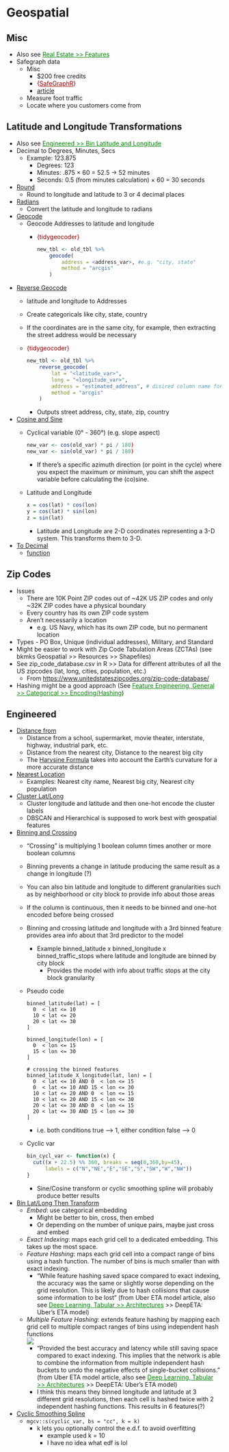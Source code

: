 # Geospatial {#sec-feat-eng-geo .unnumbered}

## Misc {#sec-feat-eng-geo-misc .unnumbered}

-   Also see [Real Estate \>\> Features](https://ercbk.github.io/Domain-Knowledge-Notebook/qmd/real-estate.html#sec-rlest-feats){style="color: green"}
-   Safegraph data
    -   Misc
        -   \$200 free credits
        -   [{]{style="color: #990000"}[SafeGraphR](https://safegraphinc.github.io/SafeGraphR/){style="color: #990000"}[}]{style="color: #990000"}
        -   [article](https://towardsdatascience.com/deriving-location-intelligence-insights-using-safegraph-d53803e239cb)
    -   Measure foot traffic
    -   Locate where you customers come from

## Latitude and Longitude Transformations {#sec-feat-eng-geo-latlongtran .unnumbered}

-   Also see [Engineered \>\> Bin Latitude and Longitude](feature-engineering-geospatial.qmd#sec-feat-eng-geo-eng-binlatlong){style="color: green"}
-   Decimal to Degrees, Minutes, Secs
    -   [Example]{.ribbon-highlight}: 123.875
        -   Degrees: 123
        -   Minutes: .875 $\times$ 60 = 52.5 $\rightarrow$ 52 minutes
        -   Seconds: 0.5 (from minutes calculation) $\times$ 60 = 30 seconds
-   [Round]{.underline}
    -   Round to longitude and latitude to 3 or 4 decimal places
-   [Radians]{.underline}
    -   Convert the latitude and longitude to radians
-   [Geocode]{.underline}
    -   Geocode Addresses to latitude and longitude
        -   [{tidygeocoder}]{style="color: #990000"}

            ``` r
            new_tbl <- old_tbl %>%
                geocode(
                    address = <address_var>, #e.g. "city, state"
                    method = "arcgis"
                )
            ```
-   [Reverse Geocode]{.underline}
    -   latitude and longitude to Addresses

    -   Create categoricals like city, state, country

    -   If the coordinates are in the same city, for example, then extracting the street address would be necessary

    -   [{tidygeocoder}]{style="color: #990000"}

        ``` r
        new_tbl <- old_tbl %>%
            reverse_geocode(
                lat = "<latitude_var>",
                long = "<longitude_var>",
                address = "estimated_address", # disired column name for result
                method = "arcgis"
            )
        ```

        -   Outputs street address, city, state, zip, country
-   [Cosine and Sine]{.underline}
    -   Cyclical variable (0° - 360°) (e.g. slope aspect)

        ``` r
        new_var <- cos(old_var) * pi / 180)
        new_var <- sin(old_var) * pi / 180)
        ```

        -   If there's a specific azimuth direction (or point in the cycle) where you expect the maximum or minimum, you can shift the aspect variable before calculating the (co)sine.

    -   Latitude and Longitude

        ``` r
        x = cos(lat) * cos(lon)
        y = cos(lat) * sin(lon)
        z = sin(lat)
        ```

        -   Latitude and Longitude are 2-D coordinates representing a 3-D system. This transforms them to 3-D.
-   [To Decimal]{.underline}
    -   [function](https://www.r-bloggers.com/2022/02/degree-minute-second-to-decimal-coordinates/)

## Zip Codes {#sec-feat-eng-geo-zip .unnumbered}

-   Issues
    -   There are 10K Point ZIP codes out of \~42K US ZIP codes and only \~32K ZIP codes have a physical boundary
    -   Every country has its own ZIP code system
    -   Aren't necessarily a location
        -   e.g. US Navy, which has its own ZIP code, but no permanent location
-   Types - PO Box, Unique (individual addresses), Military, and Standard
-   Might be easier to work with Zip Code Tabulation Areas (ZCTAs) (see bkmks Geospatial \>\> Resources \>\> Shapefiles)
-   See zip_code_database.csv in R \>\> Data for different attributes of all the US zipcodes (lat, long, cities, population, etc.)
    -   From <https://www.unitedstateszipcodes.org/zip-code-database/>
-   Hashing might be a good approach (See [Feature Engineering, General \>\> Categorical \>\> Encoding/Hashing](feature-engineering-general.qmd#sec-feat-eng-gen-cats-enchash){style="color: green"})

## Engineered {#sec-feat-eng-geo-eng .unnumbered}

-   [Distance from]{.underline}
    -   Distance from a school, supermarket, movie theater, interstate, highway, industrial park, etc.
    -   Distance from the nearest city, Distance to the nearest big city
    -   The [Harvsine Formula](https://en.wikipedia.org/wiki/Haversine_formula) takes into account the Earth's curvature for a more accurate distance
-   [Nearest Location]{.underline}
    -   Examples: Nearest city name, Nearest big city, Nearest city population
-   [Cluster Lat/Long]{.underline}
    -   Cluster longitude and latitude and then one-hot encode the cluster labels
    -   DBSCAN and Hierarchical is supposed to work best with geospatial features
-   [Binning and Crossing]{.underline}
    -   "Crossing" is multiplying 1 boolean column times another or more boolean columns

    -   Binning prevents a change in latitude producing the same result as a change in longitude (?)

    -   You can also bin latitude and longitude to different granularities such as by neighborhood or city block to provide info about those areas

    -   If the column is continuous, then it needs to be binned and one-hot encoded before being crossed

    -   Binning and crossing latitude and longitude with a 3rd binned feature provides area info about that 3rd predictor to the model

        -   Example binned_latitude x binned_longitude x binned_traffic_stops where latitude and longitude are binned by city block
            -   Provides the model with info about traffic stops at the city block granularity

    -   Pseudo code

        ```         
        binned_latitude(lat) = [
          0  < lat <= 10
          10 < lat <= 20
          20 < lat <= 30
        ]

        binned_longitude(lon) = [
          0  < lon <= 15
          15 < lon <= 30
        ]

        # crossing the binned features
        binned_latitude_X_longitude(lat, lon) = [
          0  < lat <= 10 AND 0  < lon <= 15
          0  < lat <= 10 AND 15 < lon <= 30
          10 < lat <= 20 AND 0  < lon <= 15
          10 < lat <= 20 AND 15 < lon <= 30
          20 < lat <= 30 AND 0  < lon <= 15
          20 < lat <= 30 AND 15 < lon <= 30
        ]
        ```

        -   i.e. both conditions true --\> 1, either condition false --\> 0

    -   Cyclic var

        ``` r
        bin_cycl_var <- function(x) {
          cut((x + 22.5) %% 360, breaks = seq(0,360,by=45),
              labels = c("N","NE","E","SE","S","SW","W","NW"))
        }
        ```

        -   Sine/Cosine transform or cyclic smoothing spline will probably produce better results
-   [Bin Lat/Long Then Transform]{.underline}
    -   *Embed*: use categorical embedding
        -   Might be better to bin, cross, then embed
        -   Or depending on the number of unique pairs, maybe just cross and embed
    -   *Exact Indexing*: maps each grid cell to a dedicated embedding. This takes up the most space.
    -   *Feature Hashing*: maps each grid cell into a compact range of bins using a hash function. The number of bins is much smaller than with exact indexing. 
        -   "While feature hashing saved space compared to exact indexing, the accuracy was the same or slightly worse depending on the grid resolution. This is likely due to hash collisions that cause some information to be lost" (from Uber ETA model article, also see [Deep Learning, Tabular \>\> Architectures](dl-tabular.qmd#sec-dl-tab-arch){style="color: green"} \>\> DeepETA: Uber's ETA model)
    -   *Multiple Feature Hashing*: extends feature hashing by mapping each grid cell to multiple compact ranges of bins using independent hash functions\
        ![](./_resources/Feature_Engineering,_Geospatial.resources/figure5.png)
        -   "Provided the best accuracy and latency while still saving space compared to exact indexing. This implies that the network is able to combine the information from multiple independent hash buckets to undo the negative effects of single-bucket collisions." (from Uber ETA model article, also see [Deep Learning, Tabular \>\> Architectures](dl-tabular.qmd#sec-dl-tab-arch){style="color: green"} \>\> DeepETA: Uber's ETA model)
        -   I think this means they binned longitude and latitude at 3 different grid resolutions, then each cell is hashed twice with 2 independent hashing functions. This results in 6 features(?)
-   [Cyclic Smoothing Spline]{.underline}
    -   `mgcv::s(cyclic_var, bs = "cc", k = k)` 
        -   k lets you optionally control the e.d.f. to avoid overfitting
            -   example used k = 10
            -   I have no idea what edf is lol

